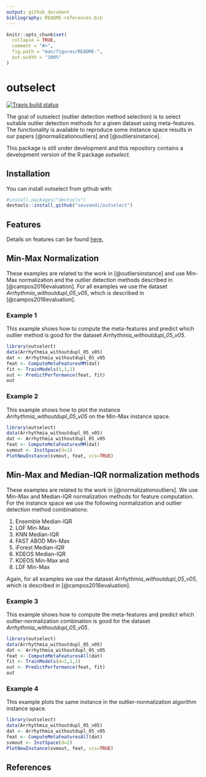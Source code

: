 ```yaml
---
output: github_document
bibliography: README-references.bib
---
```


<!-- README.md is generated from README.Rmd. Please edit that file -->

```r
knitr::opts_chunk$set(
  collapse = TRUE,
  comment = "#>",
  fig.path = "man/figures/README-",
  out.width = "100%"
)
```
# outselect 


[![Travis build status](https://travis-ci.org/sevvandi/outselect.svg?branch=master)](https://travis-ci.org/sevvandi/outselect)

The goal of outselect (outlier detection method selection) is to select  suitable outlier detection methods for a given dataset using meta-features. The functionality is available to reproduce some instance space results in our papers [@normalizationoutliers] and [@outliersinstance].   

This package is still under development and this repository contains a development version of the R package  *outselect*.


## Installation

You can install  outselect from github with:

``` r
#install.packages("devtools")
devtools::install_github("sevvandi/outselect")
```

## Features
Details on features can be found [here.](./Features.md)


## Min-Max Normalization
These examples are related to the work in [@outliersinstance] and use Min-Max normalization and the outlier detection methods described in [@campos2016evaluation]. For all examples we use the dataset *Arrhythmia_withoutdupl_05_v05*, which is described in [@campos2016evaluation].

### Example 1
This example shows how to compute the meta-features and predict which outlier method is good for the dataset *Arrhythmia_withoutdupl_05_v05*.

```r
library(outselect)
data(Arrhythmia_withoutdupl_05_v05)
dat <- Arrhythmia_withoutdupl_05_v05
feat <- ComputeMetaFeaturesMM(dat)
fit <- TrainModels(1,1,1)
out <- PredictPerformance(feat, fit)
out
```

### Example 2
This example shows how to plot the instance *Arrhythmia_withoutdupl_05_v05* on the Min-Max instance space.

```r
library(outselect)
data(Arrhythmia_withoutdupl_05_v05)
dat <- Arrhythmia_withoutdupl_05_v05
feat <- ComputeMetaFeaturesMM(dat)
svmout <- InstSpace(d=1)
PlotNewInstance(svmout, feat, vis=TRUE)
```

## Min-Max and Median-IQR normalization methods
These examples are related to the work in [@normalizationoutliers]. We use Min-Max and Median-IQR normalization methods for feature computation. For the instance space we use the following normalization and  outlier detection method  combinations:

1. Ensemble Median-IQR
2. LOF Min-Max
3. KNN Median-IQR
4. FAST ABOD Min-Max
5. iForest Median-IQR
6. KDEOS Median-IQR
7. KDEOS Min-Max and
8. LDF Min-Max

Again, for all examples we use the dataset *Arrhythmia_withoutdupl_05_v05*, which is described in [@campos2016evaluation].

### Example 3
This example shows how to compute the meta-features and predict which outlier-normalization combination is good for the dataset *Arrhythmia_withoutdupl_05_v05*.

```r
library(outselect)
data(Arrhythmia_withoutdupl_05_v05)
dat <- Arrhythmia_withoutdupl_05_v05
feat <- ComputeMetaFeaturesAll(dat)
fit <- TrainModels(d=2,1,1)
out <- PredictPerformance(feat, fit)
out
```

### Example 4
This example plots the same instance in the outlier-normalization algorithm instance space.
```r
library(outselect)
data(Arrhythmia_withoutdupl_05_v05)
dat <- Arrhythmia_withoutdupl_05_v05
feat <- ComputeMetaFeaturesAll(dat)
svmout <- InstSpace(d=2)
PlotNewInstance(svmout, feat, vis=TRUE)
```


## References
